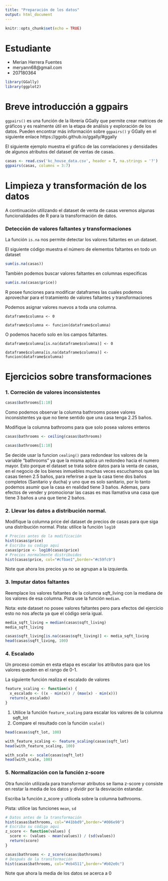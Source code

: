 ```yaml
---
title: "Preparación de los datos"
output: html_document
---
```


```r
knitr::opts_chunk$set(echo = TRUE)
```

# Estudiante
* Merian Herrera Fuentes
* meryann68@gmail.com
* 207180364

```r
library(GGally)
library(ggplot2)
```

# Breve introducción a ggpairs

`ggpairs()` es una función de la librería GGally que permite crear matrices de gráficos y es realmente útil en la etapa de análisis y exploración de los datos. Pueden encontrar más información sobre `ggpairs()` y GGally en el siguiente enlace https://ggobi.github.io/ggally/#ggally

El siguiente ejemplo muestra el gráfico de las correlaciones y densidades de algunos atributos del dataset de ventas de casas.

```r
casas <- read.csv('kc_house_data.csv', header = T, na.strings = '?')
ggpairs(casas, columns = 3:7)
```


# Limpieza y transformación de los datos

A continuación utilizando el dataset de venta de casas veremos algunas funcionalidades de R para la transformación de datos.

### Detección de valores faltantes y transformaciones

La función `is.na` nos permite detectar los valores faltantes en un dataset.

El siguiente código muestra el número de elementos faltantes en todo un dataset

```r
sum(is.na(casas))
```


También podemos buscar valores faltantes en columnas especificas

```r
sum(is.na(casas$price))
```


R posee funciones para modificar dataframes las cuales podemos aprovechar para el tratamiento de valores faltantes y transformaciones

Podemos asignar valores nuevos a toda una columna.

`dataframe$columna <- 0`

`dataframe$columna <- funcion(dataframe$columna)`

O podemos hacerlo solo en los campos faltantes.

`dataframe$columna[is.na(dataframe$columna)] <- 0`

`dataframe$columna[is.na(dataframe$columna)] <- funcion(dataframe$columna)`

# Ejercicios sobre transformaciones

### 1. Correción de valores inconsistentes
```r
casas$bathrooms[1:10]
```
Como podemos observar la columna bathrooms posee valores inconsistentes ya que no tiene sentido que una casa tenga 2.25 baños. 

Modifique la columna bathrooms para que solo posea valores enteros

```r
casas$bathrooms <- ceiling(casas$bathrooms)

casas$bathrooms[1:10]
```

Se decide usar la funcion `cealing()` para redondear los valores de la variable "bathrooms" ya que la misma aplica un redondeo hacia el numero mayor. Esto porque el dataset se trata sobre datos para la venta de casas, en el negocio de los bienes inmuebles muchas veces escuchamos que las casas tienen 2.5 baños, para referirse a que la casa tiene dos baños completos (Sanitario y ducha) y uno que es solo sanitario, por lo tanto podemos asumir que la casa en realidad tiene 3 baños. Ademas, para efectos de vender y promocionar las casas es mas llamativa una casa que tiene 3 baños a una que tiene 2 baños.

### 2. Llevar los datos a distribución normal.

Modifique la columna price del dataset de precios de casas para que siga una distribución normal. Pista: utilice la función `log10`

```r
# Precios antes de la modificación
hist(casas$price)
# Escriba su codigo aqui
casas$price <- log10(casas$price)
# Precios normalmente distribuidos
hist(casas$price, col="#cfbae1",border="#c59fc9")
```

Note que ahora los precios ya no se agrupan a la izquierda.

### 3. Imputar datos faltantes

Reemplace los valores faltantes de la columna sqft_living con la mediana de los valores de esa columna. Pista use la función `median`.

Nota: este dataset no posee valores faltantes pero para efectos del ejercicio esto no nos afecta ya que el código sería igual.

```r
media_sqft_living = median(casas$sqft_living)
media_sqft_living

casas$sqft_living[is.na(casas$sqft_living)] <- media_sqft_living
head(casas$sqft_living, 100)
```


### 4. Escalado

Un proceso común en esta etapa es escalar los atributos para que los valores queden en el rango de 0-1.

La siguiente función realiza el escalado de valores

```r
feature_scaling <- function(x) {
  x_escalado <- ((x - min(x)) / (max(x) - min(x)))
  return(x_escalado)
}
```

1. Utilice la función `feature_scaling` para escalar los valores de la columna sqft_lot
2. Compare el resultado con la función `scale()`

```r
head(casas$sqft_lot, 100)

with_feature_scaling <- feature_scaling(casas$sqft_lot)
head(with_feature_scaling, 100)

with_scale <- scale(casas$sqft_lot)
head(with_scale, 100)
```

### 5. Normalización con la función z-score

Otra función utilizada para transformar atributos se llama z-score y consiste en restar la media de los datos y dividir por la desviación estandar.

Escriba la función z_score y utilicela sobre la columna bathrooms. 

Pista: utilice las funciones `mean`, `sd`

```r
# Datos antes de la transformación
hist(casas$bathrooms, col="#41bbd9",border="#006e90")
# Escriba su código aqui
z_score <- function(values) {
  score <- (values - mean(values)) / (sd(values))
  return(score)
}

casas$bathrooms <- z_score(casas$bathrooms)
# Después de la transformación
hist(casas$bathrooms, col="#eb4511",border="#b02e0c")
```

Note que ahora la media de los datos se acerca a 0





